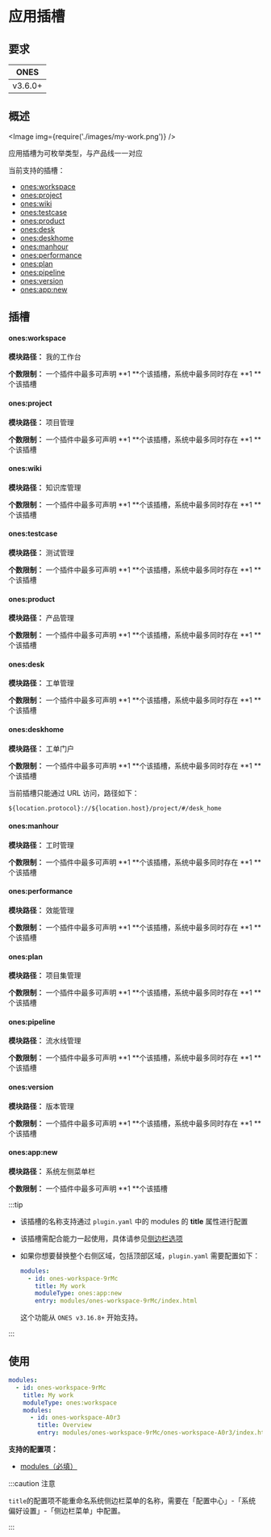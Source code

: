 # 应用插槽

## 要求

|  ONES   |
| :-----: |
| v3.6.0+ |

## 概述

<Image img={require('./images/my-work.png')} />

<Test />

应用插槽为可枚举类型，与产品线一一对应

当前支持的插槽：

- [ones:workspace](#onesworkspace)
- [ones:project](#onesproject)
- [ones:wiki](#oneswiki)
- [ones:testcase](#onestestcase)
- [ones:product](#onesproduct)
- [ones:desk](#onesdesk)
- [ones:deskhome](#onesdeskhome)
- [ones:manhour](#onesmanhour)
- [ones:performance](#onesperformance)
- [ones:plan](#onesplan)
- [ones:pipeline](#onespipeline)
- [ones:version](#onesversion)
- [ones:app:new](#onesappnew)

## 插槽

#### ones:workspace

**模块路径：** 我的工作台

**个数限制：** 一个插件中最多可声明 **1 **个该插槽，系统中最多同时存在 **1 **个该插槽

#### ones:project

**模块路径：** 项目管理

**个数限制：** 一个插件中最多可声明 **1 **个该插槽，系统中最多同时存在 **1 **个该插槽

#### ones:wiki

**模块路径：** 知识库管理

**个数限制：** 一个插件中最多可声明 **1 **个该插槽，系统中最多同时存在 **1 **个该插槽

#### ones:testcase

**模块路径：** 测试管理

**个数限制：** 一个插件中最多可声明 **1 **个该插槽，系统中最多同时存在 **1 **个该插槽

#### ones:product

**模块路径：** 产品管理

**个数限制：** 一个插件中最多可声明 **1 **个该插槽，系统中最多同时存在 **1 **个该插槽

#### ones:desk

**模块路径：** 工单管理

**个数限制：** 一个插件中最多可声明 **1 **个该插槽，系统中最多同时存在 **1 **个该插槽

#### ones:deskhome

**模块路径：** 工单门户

**个数限制：** 一个插件中最多可声明 **1 **个该插槽，系统中最多同时存在 **1 **个该插槽

当前插槽只能通过 URL 访问，路径如下：

```
${location.protocol}://${location.host}/project/#/desk_home
```

#### ones:manhour

**模块路径：** 工时管理

**个数限制：** 一个插件中最多可声明 **1 **个该插槽，系统中最多同时存在 **1 **个该插槽

#### ones:performance

**模块路径：** 效能管理

**个数限制：** 一个插件中最多可声明 **1 **个该插槽，系统中最多同时存在 **1 **个该插槽

#### ones:plan

**模块路径：** 项目集管理

**个数限制：** 一个插件中最多可声明 **1 **个该插槽，系统中最多同时存在 **1 **个该插槽

#### ones:pipeline

**模块路径：** 流水线管理

**个数限制：** 一个插件中最多可声明 **1 **个该插槽，系统中最多同时存在 **1 **个该插槽

#### ones:version

**模块路径：** 版本管理

**个数限制：** 一个插件中最多可声明 **1 **个该插槽，系统中最多同时存在 **1 **个该插槽

#### ones:app:new

**模块路径：** 系统左侧菜单栏

**个数限制：** 一个插件中最多可声明 **1 **个该插槽

:::tip

- 该插槽的名称支持通过 `plugin.yaml` 中的 modules 的 **title** 属性进行配置
- 该插槽需配合能力一起使用，具体请参见[侧边栏选项](../../basic/app-menu.mdx)
- 如果你想要替换整个右侧区域，包括顶部区域，`plugin.yaml` 需要配置如下：

  ```yaml
  modules:
    - id: ones-workspace-9rMc
      title: My work
      moduleType: ones:app:new
      entry: modules/ones-workspace-9rMc/index.html
  ```

  这个功能从 `ONES v3.16.8+` 开始支持。

:::

## 使用

```yaml
modules:
  - id: ones-workspace-9rMc
    title: My work
    moduleType: ones:workspace
    modules:
      - id: ones-workspace-A0r3
        title: Overview
        entry: modules/ones-workspace-9rMc/ones-workspace-A0r3/index.html
```

**支持的配置项：**

- [modules（必填）](../../../reference/config/plugin.yaml#subModule)

:::caution 注意

`title`的配置项不能重命名系统侧边栏菜单的名称，需要在「配置中心」-「系统偏好设置」-「侧边栏菜单」中配置。

:::
